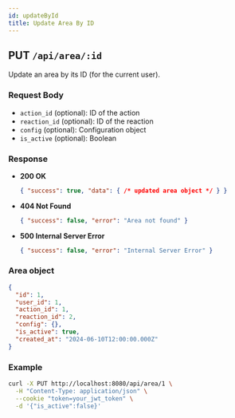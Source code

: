 ```yaml
---
id: updateById
title: Update Area By ID
---
```


## PUT `/api/area/:id`

Update an area by its ID (for the current user).

### Request Body
- `action_id` (optional): ID of the action
- `reaction_id` (optional): ID of the reaction
- `config` (optional): Configuration object
- `is_active` (optional): Boolean

### Response
- **200 OK**
  ```json
  { "success": true, "data": { /* updated area object */ } }
  ```
- **404 Not Found**
  ```json
  { "success": false, "error": "Area not found" }
  ```
- **500 Internal Server Error**
  ```json
  { "success": false, "error": "Internal Server Error" }
  ```

### Area object

```json
{
  "id": 1,
  "user_id": 1,
  "action_id": 1,
  "reaction_id": 2,
  "config": {},
  "is_active": true,
  "created_at": "2024-06-10T12:00:00.000Z"
}
```

### Example
```bash
curl -X PUT http://localhost:8080/api/area/1 \
  -H "Content-Type: application/json" \
  --cookie "token=your_jwt_token" \
  -d '{"is_active":false}'
```
